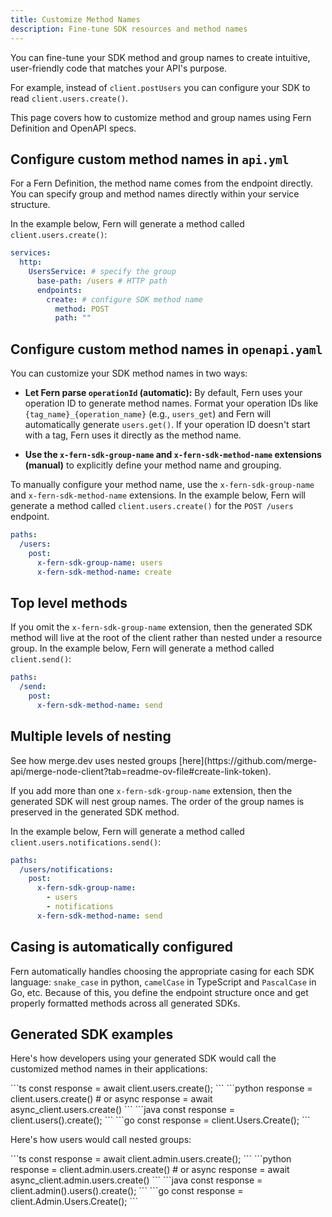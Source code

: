 ```yaml
---
title: Customize Method Names
description: Fine-tune SDK resources and method names
---
```


You can fine-tune your SDK method and group names to create intuitive, user-friendly
code that matches your API's purpose. 

For example, instead of `client.postUsers`
you can configure your SDK to read `client.users.create()`.

This page covers how to customize method and group names using Fern Definition and OpenAPI specs.

<Tabs>
<Tab title="Fern Definition">

## Configure custom method names in `api.yml`

 For a Fern Definition, the method name comes from the endpoint directly.
 You can specify group and method names directly within your service structure.

In the example below, Fern will generate a method called `client.users.create()`:

```yaml title="api.yaml" {4, 6}
services:
  http:
    UsersService: # specify the group
      base-path: /users # HTTP path
      endpoints:
        create: # configure SDK method name
          method: POST
          path: ""
```

</Tab>
<Tab title="OpenAPI">

## Configure custom method names in `openapi.yaml`

You can customize your SDK method names in two ways:

* **Let Fern parse `operationId` (automatic):** By default, Fern uses your
  operation ID to generate method names. Format your operation IDs like
  `{tag_name}_{operation_name}` (e.g., `users_get`) and Fern will automatically
  generate `users.get()`. If your operation ID doesn't start with a tag, Fern
  uses it directly as the method name.

* **Use the `x-fern-sdk-group-name` and `x-fern-sdk-method-name` extensions
  (manual)** to explicitly define your method name and grouping.

To manually configure your method name, use the `x-fern-sdk-group-name` and
`x-fern-sdk-method-name` extensions. In the example below, Fern will generate a
method called `client.users.create()` for the `POST /users` endpoint.

```yaml title="openapi.yml" {4-5}
paths:
  /users:
    post:
      x-fern-sdk-group-name: users
      x-fern-sdk-method-name: create
```

## Top level methods

If you omit the `x-fern-sdk-group-name` extension, then the generated SDK method
will live at the root of the client rather than nested under a resource group.
In the example below, Fern will generate a method called `client.send()`:

```yaml title="openapi.yaml" {4}
paths:
  /send:
    post:
      x-fern-sdk-method-name: send
```

## Multiple levels of nesting

<Note>
See how merge.dev uses nested groups [here](https://github.com/merge-api/merge-node-client?tab=readme-ov-file#create-link-token).
</Note>

If you add more than one `x-fern-sdk-group-name` extension, then the generated SDK will nest group names.
The order of the group names is preserved in the generated SDK method.

In the example below, Fern will generate a method called `client.users.notifications.send()`:

```yaml title="openapi.yaml"
paths:
  /users/notifications:
    post:
      x-fern-sdk-group-name:
        - users
        - notifications
      x-fern-sdk-method-name: send
```
</Tab>
</Tabs>

## Casing is automatically configured

Fern automatically handles choosing the appropriate casing for each SDK
language: `snake_case` in python, `camelCase` in TypeScript and `PascalCase` in
  Go, etc. Because of this, you define the endpoint structure once and get
  properly formatted methods across all generated SDKs.

## Generated SDK examples

Here's how developers using your generated SDK would call the customized method names in their applications:

<CodeBlocks>
  <CodeBlock title="TypeScript">
    ```ts
    const response = await client.users.create();
    ```
  </CodeBlock>
  <CodeBlock title="Python">
    ```python
    response = client.users.create()
    # or async
    response = await async_client.users.create()
    ```
  </CodeBlock>
  <CodeBlock title="Java">
    ```java
    const response = client.users().create();
    ```
  </CodeBlock>
  <CodeBlock title="Go">
    ```go
    const response = client.Users.Create();
    ```
  </CodeBlock>
</CodeBlocks>

Here's how users would call nested groups:

<CodeBlocks>
  <CodeBlock title="TypeScript">
    ```ts
    const response = await client.admin.users.create();
    ```
  </CodeBlock>
  <CodeBlock title="Python">
    ```python
    response = client.admin.users.create()
    # or async
    response = await async_client.admin.users.create()
    ```
  </CodeBlock>
  <CodeBlock title="Java">
    ```java
    const response = client.admin().users().create();
    ```
  </CodeBlock>
  <CodeBlock title="Go">
    ```go
    const response = client.Admin.Users.Create();
    ```
  </CodeBlock>
</CodeBlocks>
